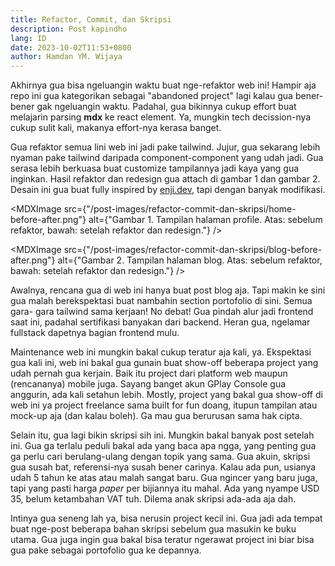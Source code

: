 ```yaml
---
title: Refactor, Commit, dan Skripsi
description: Post kapindho
lang: ID
date: 2023-10-02T11:53+0800
author: Hamdan YM. Wijaya
---
```


Akhirnya gua bisa ngeluangin waktu buat nge-refaktor web ini! Hampir aja repo 
ini gua kategorikan sebagai "abandoned project" lagi kalau gua bener-bener gak 
ngeluangin waktu. Padahal, gua bikinnya cukup effort buat melajarin parsing 
**mdx** ke react element. Ya, mungkin tech decission-nya cukup sulit kali,
makanya effort-nya kerasa banget.

Gua refaktor semua lini web ini jadi pake tailwind. Jujur, gua sekarang lebih 
nyaman pake tailwind daripada component-component yang udah jadi. Gua serasa 
lebih berkuasa buat customize tampilannya jadi kaya yang gua inginkan. Hasil 
refaktor dan redesign gua attach di gambar 1 dan gambar 2. Desain ini gua buat 
fully inspired by [enji.dev](https://enji.dev), tapi dengan banyak modifikasi.

<MDXImage
  src={"/post-images/refactor-commit-dan-skripsi/home-before-after.png"}
  alt={"Gambar 1. Tampilan halaman profile. Atas: sebelum refaktor, bawah: setelah refaktor dan redesign."}
/>

<MDXImage
  src={"/post-images/refactor-commit-dan-skripsi/blog-before-after.png"}
  alt={"Gambar 2. Tampilan halaman blog. Atas: sebelum refaktor, bawah: setelah refaktor dan redesign."}
/>

Awalnya, rencana gua di web ini hanya buat post blog aja. Tapi makin ke sini 
gua malah berekspektasi buat nambahin section portofolio di sini. Semua gara-
gara tailwind sama kerjaan! No debat! Gua pindah alur jadi frontend saat ini, 
padahal sertifikasi banyakan dari backend. Heran gua, ngelamar fullstack 
dapetnya bagian frontend mulu.

Maintenance web ini mungkin bakal cukup teratur aja kali, ya. Ekspektasi gua 
kali ini, web ini bakal gua gunain buat show-off beberapa project yang udah 
pernah gua kerjain. Baik itu project dari platform web maupun (rencananya) 
mobile juga. Sayang banget akun GPlay Console gua anggurin, ada kali setahun 
lebih. Mostly, project yang bakal gua show-off di web ini ya project freelance 
sama built for fun doang, itupun tampilan atau mock-up aja (dan kalau boleh). 
Ga mau gua berurusan sama hak cipta.

Selain itu, gua lagi bikin skripsi sih ini. Mungkin bakal banyak post setelah 
ini. Gua ga terlalu peduli bakal ada yang baca apa ngga, yang penting gua ga 
perlu cari berulang-ulang dengan topik yang sama. Gua akuin, skripsi gua susah 
bat, referensi-nya susah bener carinya. Kalau ada pun, usianya udah 5 tahun ke 
atas atau malah sangat baru. Gua ngincer yang baru juga, tapi yang pasti harga 
_paper_ per bijiannya itu mahal. Ada yang nyampe USD 35, belum ketambahan VAT 
tuh. Dilema anak skripsi ada-ada aja dah. 

Intinya gua seneng lah ya, bisa nerusin project kecil ini. Gua jadi ada tempat 
buat nge-post beberapa bahan skripsi sebelum gua masukin ke buku utama. Gua 
juga ingin gua bakal bisa teratur ngerawat project ini biar bisa gua pake 
sebagai portofolio gua ke depannya. 
